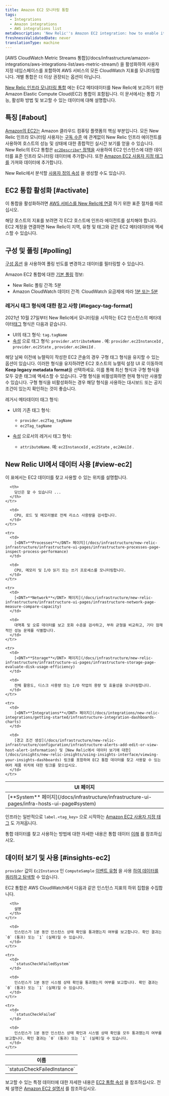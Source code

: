 ```yaml
---
title: Amazon EC2 모니터링 통합
tags:
  - Integrations
  - Amazon integrations
  - AWS integrations list
metaDescription: 'New Relic''s Amazon EC2 integration: how to enable it, and what data it reports.'
freshnessValidatedDate: never
translationType: machine
---
```


<Callout variant="important">
  [AWS CloudWatch Metric Streams 통합](/docs/infrastructure/amazon-integrations/aws-integrations-list/aws-metric-stream/) 을 활성화하여 사용자 지정 네임스페이스를 포함하여 AWS 서비스의 모든 CloudWatch 지표를 모니터링합니다. 개별 통합은 더 이상 권장되는 옵션이 아닙니다.
</Callout>

[New Relic 인프라 모니터링 통합](/docs/infrastructure/integrations-getting-started/getting-started/introduction-infrastructure-integrations) 에는 EC2 메타데이터를 New Relic에 보고하기 위한 Amazon Elastic Compute Cloud(EC2) 통합이 포함됩니다. 이 문서에서는 통합 기능, 활성화 방법 및 보고할 수 있는 데이터에 대해 설명합니다.

## 특징 [#about]

[Amazon의 EC2는](https://aws.amazon.com/ec2/) Amazon 클라우드 컴퓨팅 플랫폼의 핵심 부분입니다. 모든 New Relic 인프라 모니터링 사용자는 [구독 수준](https://newrelic.com/infrastructure/pricing) 에 관계없이 New Relic 인프라 에이전트를 사용하여 호스트의 성능 및 상태에 대한 종합적인 실시간 보기를 얻을 수 있습니다. New Relic의 EC2 통합은 [`ec2Describe*` 정책을](/docs/infrastructure/infrastructure-integrations/getting-started/integrations-managed-policies) 사용하여 EC2 인스턴스에 대한 데이터를 표준 인프라 모니터링 데이터에 추가합니다. 또한 [Amazon EC2 사용자 지정 태그를](http://docs.aws.amazon.com/AWSEC2/latest/UserGuide/Using_Tags.html) 가져와 데이터에 추가합니다.

New Relic에서 분석할 [사용자 정의 속성](/docs/infrastructure/new-relic-infrastructure/configuration/configure-infrastructure-agent#attributes) 을 생성할 수도 있습니다.

## EC2 통합 활성화 [#activate]

이 통합을 활성화하려면 [AWS 서비스를 New Relic에 연결](/docs/infrastructure/infrastructure-integrations/getting-started/connect-aws-integrations-infrastructure) 하기 위한 표준 절차를 따르십시오.

<Callout variant="important">
  해당 호스트의 지표를 보려면 각 EC2 호스트에 인프라 에이전트를 설치해야 합니다. EC2 계정을 연결하면 New Relic이 지역, 유형 및 태그와 같은 EC2 메타데이터에 액세스할 수 있습니다.
</Callout>

## 구성 및 폴링 [#polling]

[구성 옵션](/docs/integrations/new-relic-integrations/getting-started/configure-polling-frequency-data-collection-cloud-integrations) 을 사용하여 폴링 빈도를 변경하고 데이터를 필터링할 수 있습니다.

Amazon EC2 통합에 대한 [기본 폴링](/docs/infrastructure/amazon-integrations/aws-integrations-list/aws-polling-intervals-infrastructure-integrations) 정보:

* New Relic 폴링 간격: 5분
* Amazon CloudWatch 데이터 간격: CloudWatch 요금제에 따라 [1분 또는 5분](http://docs.aws.amazon.com/AmazonCloudWatch/latest/monitoring/ebs-metricscollected.html)

### 레거시 태그 형식에 대한 참고 사항 [#legacy-tag-format]

2021년 10월 27일부터 New Relic에서 모니터링을 시작하는 EC2 인스턴스의 메타데이터[태그](/docs/new-relic-one/use-new-relic-one/core-concepts/use-tags-help-organize-find-your-data) 형식은 다음과 같습니다.

* UI의 태그 형식: `tag.tagName`
* [속성](/docs/using-new-relic/welcome-new-relic/get-started/glossary/#attribute) 으로 태그 형식: `provider.attributeName` . 예: `provider.ec2InstanceId` , `provider.ec2State` , `provider.ec2AmiId` .

해당 날짜 이전에 뉴렐릭이 작성한 EC2 콘솔의 경우 구형 태그 형식을 유지할 수 있는 옵션이 있습니다. 이러한 형식을 유지하려면 EC2 호스트의 뉴렐릭 설정 UI 로 이동하여 <DNT>**Keep legacy metadata format**</DNT>을 선택하세요. 이를 통해 최신 형식과 구형 형식을 모두 갖춘 태그에 액세스할 수 있습니다. 구형 형식을 비활성화하면 현재 형식만 사용할 수 있습니다. 구형 형식을 비활성화하는 경우 해당 형식을 사용하는 대시보드 또는 공지 조건이 있는지 확인하는 것이 좋습니다.

레거시 메타데이터 태그 형식:

* UI의 기존 태그 형식:

  * `provider.ec2Tag_tagName`
  * `ec2Tag_tagName`

* [속성](/docs/using-new-relic/welcome-new-relic/get-started/glossary/#attribute) 으로서의 레거시 태그 형식:

  * `attributeName`. 예: `ec2InstanceId` , `ec2State` , `ec2AmiId` .

## New Relic UI에서 데이터 사용 [#view-ec2]

이 표에서는 EC2 데이터를 찾고 사용할 수 있는 위치를 설명합니다.

<table>
  <thead>
    <tr>
      <th style={{ width: "210px" }}>
        UI 페이지
      </th>

      <th>
        당신은 할 수 있습니다 ...
      </th>
    </tr>
  </thead>

  <tbody>
    <tr>
      <td>
        [<DNT>**System**</DNT> 페이지](/docs/infrastructure/infrastructure-ui-pages/infra-hosts-ui-page#system)
      </td>

      <td>
        CPU, 로드 및 메모리별로 전체 리소스 사용량을 검사합니다.
      </td>
    </tr>

    <tr>
      <td>
        [<DNT>**Processes**</DNT> 페이지](/docs/infrastructure/new-relic-infrastructure/infrastructure-ui-pages/infrastructure-processes-page-inspect-process-performance)
      </td>

      <td>
        CPU, 메모리 및 I/O 읽기 또는 쓰기 프로세스를 모니터링합니다.
      </td>
    </tr>

    <tr>
      <td>
        [<DNT>**Network**</DNT> 페이지](/docs/infrastructure/new-relic-infrastructure/infrastructure-ui-pages/infrastructure-network-page-measure-compare-capacity)
      </td>

      <td>
        대역폭 및 오류 데이터를 보고 포화 수준을 검사하고, 부하 균형을 비교하고, 기타 잠재적인 성능 문제를 식별합니다.
      </td>
    </tr>

    <tr>
      <td>
        [<DNT>**Storage**</DNT> 페이지](/docs/infrastructure/new-relic-infrastructure/infrastructure-ui-pages/infrastructure-storage-page-evaluate-disk-usage-efficiency)
      </td>

      <td>
        전체 활용도, 디스크 사용량 또는 I/O 작업의 용량 및 효율성을 모니터링합니다.
      </td>
    </tr>

    <tr>
      <td>
        [<DNT>**Integrations**</DNT> 페이지](/docs/integrations/new-relic-integrations/getting-started/infrastructure-integration-dashboards-charts)
      </td>

      <td>
        [경고 조건 생성](/docs/infrastructure/new-relic-infrastructure/configuration/infrastructure-alerts-add-edit-or-view-host-alert-information) 및 [New Relic에서 데이터 보기에 대한](/docs/insights/new-relic-insights/using-insights-interface/viewing-your-insights-dashboards) 링크를 포함하여 EC2 통합 데이터를 찾고 사용할 수 있는 여러 제품 위치에 대한 링크를 찾으십시오.
      </td>
    </tr>
  </tbody>
</table>

인프라는 일반적으로 `label.<tag_key>` 으로 시작하는 [Amazon EC2 사용자 지정 태그](http://docs.aws.amazon.com/AWSEC2/latest/UserGuide/Using_Tags.html) 도 가져옵니다.

통합 데이터를 찾고 사용하는 방법에 대한 자세한 내용은 통합 데이터 [이해](/docs/infrastructure/integrations/find-use-infrastructure-integration-data) 를 참조하십시오.

## 데이터 보기 및 사용 [#insights-ec2]

`provider` 값이 `Ec2Instance` 인 `ComputeSample` [이벤트 유형](/docs/data-apis/understand-data/new-relic-data-types/#event-data) 을 사용 [하여 데이터를 쿼리하고 탐색할](/docs/using-new-relic/data/understand-data/query-new-relic-data) 수 있습니다.

EC2 통합은 AWS CloudWatch에서 다음과 같은 인스턴스 지표의 하위 집합을 수집합니다.

<table style={{ fontSize: "12pt" }}>
  <thead>
    <tr>
      <th style={{ width: "230px" }}>
        이름
      </th>

      <th>
        설명
      </th>
    </tr>
  </thead>

  <tbody>
    <tr>
      <td>
        `statusCheckFailedInstance`
      </td>

      <td>
        인스턴스가 1분 동안 인스턴스 상태 확인을 통과했는지 여부를 보고합니다. 확인 결과는 `0` (통과) 또는 `1` (실패)일 수 있습니다.
      </td>
    </tr>

    <tr>
      <td>
        `statusCheckFailedSystem`
      </td>

      <td>
        인스턴스가 1분 동안 시스템 상태 확인을 통과했는지 여부를 보고합니다. 확인 결과는 `0` (통과) 또는 `1` (실패)일 수 있습니다.
      </td>
    </tr>

    <tr>
      <td>
        `statusCheckFailed`
      </td>

      <td>
        인스턴스가 1분 동안 인스턴스 상태 확인과 시스템 상태 확인을 모두 통과했는지 여부를 보고합니다. 확인 결과는 `0` (통과) 또는 `1` (실패)일 수 있습니다.
      </td>
    </tr>
  </tbody>
</table>

보고할 수 있는 특정 데이터에 대한 자세한 내용은 [EC2 통합 속성](/docs/infrastructure/new-relic-infrastructure/data-instrumentation/default-infrastructure-attributes-events#aws-ec2-attributes) 을 참조하십시오. 전체 설명은 [Amazon EC2 설명서](https://aws.amazon.com/documentation/ec2/) 를 참조하십시오.
